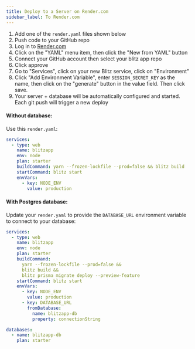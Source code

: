 ```yaml
---
title: Deploy to a Server on Render.com
sidebar_label: To Render.com
---
```


1. Add one of the `render.yaml` files shown below
2. Push code to your GitHub repo
3. Log in to [Render.com](https://render.com)
4. Click on the "YAML" menu item, then click the "New from YAML" button
5. Connect your GitHub account then select your blitz app repo
6. Click approve
7. Go to "Services", click on your new Blitz service, click on
   "Environment"
8. Click "Add Environment Variable", enter `SESSION_SECRET_KEY` as the
   name, then click on the "generate" button in the value field. Then
   click save.
9. Your server + database will be automatically configured and started.
   Each git push will trigger a new deploy

#### Without database:

Use this `render.yaml`:

```yaml
services:
  - type: web
    name: blitzapp
    env: node
    plan: starter
    buildCommand: yarn --frozen-lockfile --prod=false && blitz build
    startCommand: blitz start
    envVars:
      - key: NODE_ENV
        value: production
```

#### With Postgres database:

Update your `render.yaml` to provide the `DATABASE_URL` environment
variable to connect to your database:

<!-- prettier-ignore-start -->
```yaml
services:
  - type: web
    name: blitzapp
    env: node
    plan: starter
    buildCommand:
      yarn --frozen-lockfile --prod=false &&
      blitz build &&
      blitz prisma migrate deploy --preview-feature
    startCommand: blitz start
    envVars:
      - key: NODE_ENV
        value: production
      - key: DATABASE_URL
        fromDatabase:
          name: blitzapp-db
          property: connectionString

databases:
  - name: blitzapp-db
    plan: starter
```
<!-- prettier-ignore-end -->
